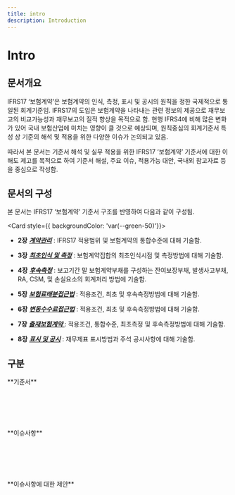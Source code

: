 ```yaml
---
title: intro
description: Introduction
---
```


# Intro

## 문서개요

IFRS17 ‘보험계약’은 보험계약의 인식, 측정, 표시 및 공시의 원칙을 정한  국제적으로 통일된 회계기준임. IFRS17의 도입은 보험계약을 나타내는 관련 정보의 제공으로 재무보고의 비교가능성과 재무보고의 질적 향상을 목적으로 함. 현행 IFRS4에 비해 많은 변화가 있어 국내 보험산업에 미치는 영향이 클 것으로 예상되며, 원칙중심의 회계기준서 특성 상 기준의 해석 및 적용을 위한 다양한 이슈가 논의되고 있음.

따라서 본 문서는 기준서 해석 및 실무 적용을 위한 IFRS17 ‘보험계약’ 기준서에 대한 이해도 제고를 목적으로 하여 기준서 해설, 주요 이슈, 적용가능 대안, 국내외 참고자료 등을 중심으로 작성함.

## 문서의 구성

본 문서는 IFRS17 ‘보험계약’ 기준서 구조를 반영하여 다음과 같이 구성됨.

<Card  style={{ backgroundColor: 'var(--green-50)'}}>
* **2장** [_**계약관리**_](/ifrs/200)  : IFRS17 적용범위 및 보험계약의 통합수준에 대해 기술함.

* **3장** [_**최초인식 및 측정**_](/ifrs/300) : 보험계약집합의 최초인식시점 및 측정방법에 대해 기술함.

* **4장** [_**후속측정**_](/ifrs/400) : 보고기간 말 보험계약부채를 구성하는 잔여보장부채, 발생사고부채, RA, CSM, 및 손실요소의 회계처리 방법에 기술함.&#x20;

* **5장** [_**보험료배분접근법**_](/ifrs/500) : 적용조건, 최초 및 후속측정방법에 대해 기술함.

* **6장** [ _**변동수수료접근법**_](/ifrs/600) : 적용조건, 최초 및 후속측정방법에 대해 기술함.

* **7장** [_**출재보험계약**_ ](/ifrs/700)   : 적용조건, 통합수준, 최초측정 및 후속측정방법에 대해 기술함.

* **8장** [_**표시 및 공시**_](/ifrs/800)     : 재무제표 표시방법과 주석 공시사항에 대해 기술함.
</Card>


## 구분

<Callout severity="success">
**기준서**
</Callout>

<br></br>
<br></br>

<Callout severity="error">
**이슈사항**
</Callout>

<br></br>
<br></br>

<Callout severity="info">
**이슈사항에 대한 제안**
</Callout>
